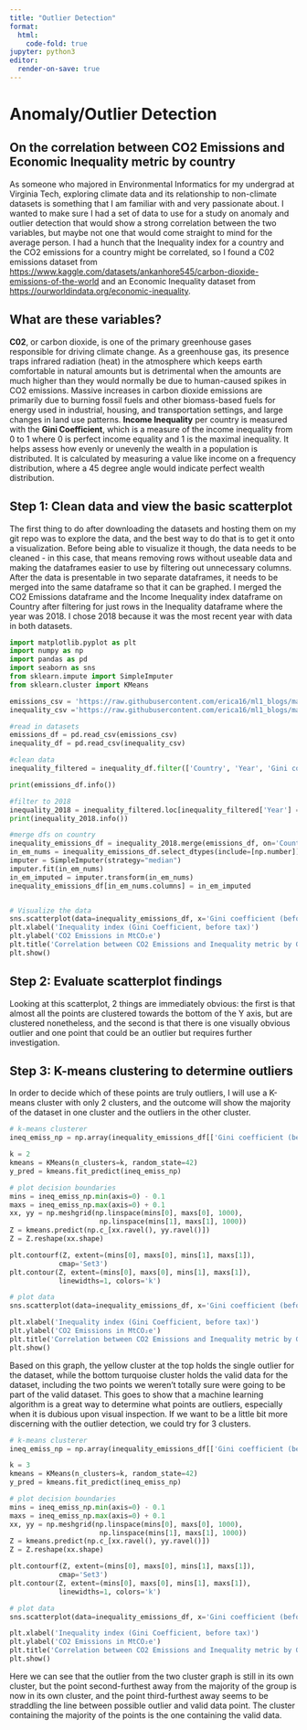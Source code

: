 ```yaml
---
title: "Outlier Detection"
format:
  html:
    code-fold: true
jupyter: python3
editor:
  render-on-save: true
---
```

# Anomaly/Outlier Detection
## On the correlation between CO2 Emissions and Economic Inequality metric by country
As someone who majored in Environmental Informatics for my undergrad at Virginia Tech, exploring climate data and its relationship to non-climate datasets is something that I am familiar with and very passionate about. I wanted to make sure I had a set of data to use for a study on anomaly and outlier detection that would show a strong correlation between the two variables, but maybe not one that would come straight to mind for the average person. I had a hunch that the Inequality index for a country and the CO2 emissions for a country might be correlated, so I found a C02 emissions dataset from <https://www.kaggle.com/datasets/ankanhore545/carbon-dioxide-emissions-of-the-world> and an Economic Inequality dataset from <https://ourworldindata.org/economic-inequality>.

## What are these variables?
**C02**, or carbon dioxide, is one of the primary greenhouse gases responsible for driving climate change. As a greenhouse gas, its presence traps infrared radiation (heat) in the atmosphere which keeps earth comfortable in natural amounts but is detrimental when the amounts are much higher than they would normally be due to human-caused spikes in CO2 emissions. Massive increases in carbon dioxide emissions are primarily due to burning fossil fuels and other biomass-based fuels for energy used in industrial, housing, and transportation settings, and large changes in land use patterns.
**Income Inequality** per country is measured with the **Gini Coefficient**, which is a measure of the income inequality from 0 to 1 where 0 is perfect income equality and 1 is the maximal inequality. It helps assess how evenly or unevenly the wealth in a population is distributed. It is calculated by measuring a value like income on a frequency distribution, where a 45 degree angle would indicate perfect wealth distribution.

## Step 1: Clean data and view the basic scatterplot
The first thing to do after downloading the datasets and hosting them on my git repo was to explore the data, and the best way to do that is to get it onto a visualization. Before being able to visualize it though, the data needs to be cleaned - in this case, that means removing rows without useable data and making the dataframes easier to use by filtering out unnecessary columns. After the data is presentable in two separate dataframes, it needs to be merged into the same dataframe so that it can be graphed. I merged the CO2 Emissions dataframe and the Income Inequality index dataframe on Country after filtering for just rows in the Inequality dataframe where the year was 2018. I chose 2018 because it was the most recent year with data in both datasets.

```python
import matplotlib.pyplot as plt
import numpy as np
import pandas as pd
import seaborn as sns
from sklearn.impute import SimpleImputer
from sklearn.cluster import KMeans

emissions_csv = 'https://raw.githubusercontent.com/erica16/ml1_blogs/main/data/historical_emissions.csv'
inequality_csv ='https://raw.githubusercontent.com/erica16/ml1_blogs/main/data/inequality.csv'

#read in datasets
emissions_df = pd.read_csv(emissions_csv)
inequality_df = pd.read_csv(inequality_csv)

#clean data
inequality_filtered = inequality_df.filter(['Country', 'Year', 'Gini coefficient (before tax) (World Inequality Database)'])

print(emissions_df.info())

#filter to 2018
inequality_2018 = inequality_filtered.loc[inequality_filtered['Year'] == 2018]
print(inequality_2018.info())

#merge dfs on country
inequality_emissions_df = inequality_2018.merge(emissions_df, on='Country')
in_em_nums = inequality_emissions_df.select_dtypes(include=[np.number])
imputer = SimpleImputer(strategy="median")
imputer.fit(in_em_nums)
in_em_imputed = imputer.transform(in_em_nums)
inequality_emissions_df[in_em_nums.columns] = in_em_imputed


# Visualize the data
sns.scatterplot(data=inequality_emissions_df, x='Gini coefficient (before tax) (World Inequality Database)' ,y='2018')
plt.xlabel('Inequality index (Gini Coefficient, before tax)')
plt.ylabel('CO2 Emissions in MtCO₂e')
plt.title('Correlation between CO2 Emissions and Inequality metric by Country in 2018')
plt.show()
```

## Step 2: Evaluate scatterplot findings
Looking at this scatterplot, 2 things are immediately obvious: the first is that almost all the points are clustered towards the bottom of the Y axis, but are clustered nonetheless, and the second is that there is one visually obvious outlier and one point that could be an outlier but requires further investigation. 

## Step 3: K-means clustering to determine outliers
In order to decide which of these points are truly outliers, I will use a K-means cluster with only 2 clusters, and the outcome will show the majority of the dataset in one cluster and the outliers in the other cluster.

```python
# k-means clusterer
ineq_emiss_np = np.array(inequality_emissions_df[['Gini coefficient (before tax) (World Inequality Database)', '2018']])

k = 2
kmeans = KMeans(n_clusters=k, random_state=42)
y_pred = kmeans.fit_predict(ineq_emiss_np)

# plot decision boundaries
mins = ineq_emiss_np.min(axis=0) - 0.1
maxs = ineq_emiss_np.max(axis=0) + 0.1
xx, yy = np.meshgrid(np.linspace(mins[0], maxs[0], 1000),
                      np.linspace(mins[1], maxs[1], 1000))
Z = kmeans.predict(np.c_[xx.ravel(), yy.ravel()])
Z = Z.reshape(xx.shape)

plt.contourf(Z, extent=(mins[0], maxs[0], mins[1], maxs[1]),
            cmap='Set3')
plt.contour(Z, extent=(mins[0], maxs[0], mins[1], maxs[1]),
            linewidths=1, colors='k')

# plot data
sns.scatterplot(data=inequality_emissions_df, x='Gini coefficient (before tax) (World Inequality Database)', y='2018', s = 100)

plt.xlabel('Inequality index (Gini Coefficient, before tax)')
plt.ylabel('CO2 Emissions in MtCO₂e')
plt.title('Correlation between CO2 Emissions and Inequality metric by Country in 2018')
plt.show()
```

Based on this graph, the yellow cluster at the top holds the single outlier for the dataset, while the bottom turquoise cluster holds the valid data for the dataset, including the two points we weren't totally sure were going to be part of the valid dataset. This goes to show that a machine learning algorithm is a great way to determine what points are outliers, especially when it is dubious upon visual inspection. If we want to be a little bit more discerning with the outlier detection, we could try for 3 clusters.

```python
# k-means clusterer
ineq_emiss_np = np.array(inequality_emissions_df[['Gini coefficient (before tax) (World Inequality Database)', '2018']])

k = 3
kmeans = KMeans(n_clusters=k, random_state=42)
y_pred = kmeans.fit_predict(ineq_emiss_np)

# plot decision boundaries
mins = ineq_emiss_np.min(axis=0) - 0.1
maxs = ineq_emiss_np.max(axis=0) + 0.1
xx, yy = np.meshgrid(np.linspace(mins[0], maxs[0], 1000),
                      np.linspace(mins[1], maxs[1], 1000))
Z = kmeans.predict(np.c_[xx.ravel(), yy.ravel()])
Z = Z.reshape(xx.shape)

plt.contourf(Z, extent=(mins[0], maxs[0], mins[1], maxs[1]),
            cmap='Set3')
plt.contour(Z, extent=(mins[0], maxs[0], mins[1], maxs[1]),
            linewidths=1, colors='k')

# plot data
sns.scatterplot(data=inequality_emissions_df, x='Gini coefficient (before tax) (World Inequality Database)', y='2018', s = 100)

plt.xlabel('Inequality index (Gini Coefficient, before tax)')
plt.ylabel('CO2 Emissions in MtCO₂e')
plt.title('Correlation between CO2 Emissions and Inequality metric by Country in 2018')
plt.show()
```

Here we can see that the outlier from the two cluster graph is still in its own cluster, but the point second-furthest away from the majority of the group is now in its own cluster, and the point third-furthest away seems to be straddling the line between possible outlier and valid data point. The cluster containing the majority of the points is the one containing the valid data.